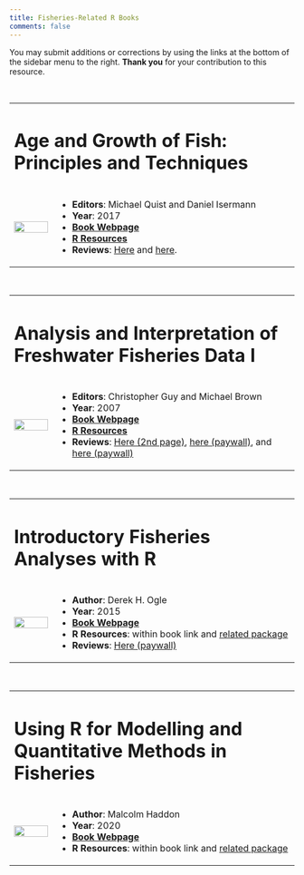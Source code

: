 ```yaml
---
title: Fisheries-Related R Books
comments: false
---
```


:::{.callout-tip appearance="minimal"}
You may submit additions or corrections by using the links at the bottom of the sidebar menu to the right. **Thank you** for your contribution to this resource.
:::

&nbsp;

<table>
<tr><td colspan=2>
# Age and Growth of Fish: Principles and Techniques
</td></tr>
<tr>
<td style="width:15%"><img src="../img/Age-and-Growth-Cover.webp" style="max-height: auto; width: 100%;" align="left"></td>
<td style="vertical-align: top;">
* **Editors**: Michael Quist and Daniel Isermann
* **Year**: 2017
* [**Book Webpage**](https://fisheries.org/bookstore/all-titles/professional-and-trade/55078c/) 
* [**R Resources**](https://derekogle.com/AGF/)
* **Reviews**: [Here](https://fisheries.org/wp-content/uploads/2018/11/Age-and-Growth-book-review.pdf) and [here](https://fisheries.org/wp-content/uploads/2019/08/Age-Growth-book-review.pdf).
</td></tr></table>

&nbsp;

<table>
<tr><td colspan=2>
# Analysis and Interpretation of Freshwater Fisheries Data I
</td></tr>
<tr>
<td style="width:15%"><img src="../img/AIFFD1_cover.webp" style="max-height: auto; width: 100%;" align="left"></td>
<td style="vertical-align: top;">
* **Editors**: Christopher Guy and Michael Brown
* **Year**: 2007
* [**Book Webpage**](https://fisheries.org/bookstore/all-titles/professional-and-trade/55049c/) 
* [**R Resources**](http://derekogle.com/aiffd2007/)
* **Reviews**: [Here (2nd page)](https://www.researchgate.net/publication/259311329_Book_review_Analysis_and_Interpretation_of_Freshwater_Fisheries_Data), [here (paywall)](https://www.journals.uchicago.edu/doi/abs/10.1086/590581), and [here (paywall)](https://onlinelibrary.wiley.com/doi/abs/10.1111/j.1365-2427.2008.02034.x)
</td></tr></table>

&nbsp;

<table>
<tr><td colspan=2>
# Introductory Fisheries Analyses with R
</td></tr>
<tr>
<td style="width:15%"><img src="../img/IFARCover_large.JPG" style="max-height: auto; width: 100%;" align="left"></td>
<td style="vertical-align: top;">
* **Author**: Derek H. Ogle
* **Year**: 2015
* [**Book Webpage**](http://derekogle.com/IFAR/)
* **R Resources**: within book link and [related package](https://fishr-core-team.github.io/FSA/)
* **Reviews**: [Here (paywall)](https://onlinelibrary.wiley.com/doi/10.1111/jfb.13153)
</td></tr></table>

&nbsp;

<table>
<tr><td colspan=2>
# Using R for Modelling and Quantitative Methods in Fisheries
</td></tr>
<tr>
<td style="width:15%"><img src="../img/URMQMF_cover.png" style="max-height: auto; width: 100%;" align="left"></td>
<td style="vertical-align: top;">
* **Author**: Malcolm Haddon
* **Year**: 2020
* [**Book Webpage**](https://haddonm.github.io/URMQMF/) 
* **R Resources**: within book link and [related package](https://github.com/haddonm/MQMF)
</td></tr></table>
